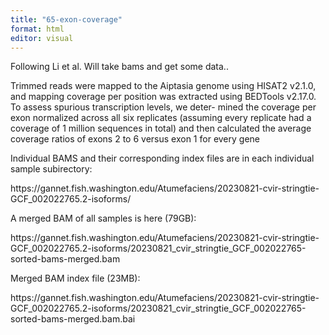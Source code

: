 ```yaml
---
title: "65-exon-coverage"
format: html
editor: visual
---
```


Following Li et al. Will take bams and get some data..

Trimmed reads were mapped to the Aiptasia genome using HISAT2 v2.1.0, and mapping coverage per position was extracted using BEDTools v2.17.0. To assess spurious transcription levels, we deter- mined the coverage per exon normalized across all six replicates (assuming every replicate had a coverage of 1 million sequences in total) and then calculated the average coverage ratios of exons 2 to 6 versus exon 1 for every gene


Individual BAMS and their corresponding index files are in each individual sample subirectory:

https://gannet.fish.washington.edu/Atumefaciens/20230821-cvir-stringtie-GCF_002022765.2-isoforms/

A merged BAM of all samples is here (79GB):

https://gannet.fish.washington.edu/Atumefaciens/20230821-cvir-stringtie-GCF_002022765.2-isoforms/20230821_cvir_stringtie_GCF_002022765-sorted-bams-merged.bam

Merged BAM index file (23MB):

https://gannet.fish.washington.edu/Atumefaciens/20230821-cvir-stringtie-GCF_002022765.2-isoforms/20230821_cvir_stringtie_GCF_002022765-sorted-bams-merged.bam.bai


